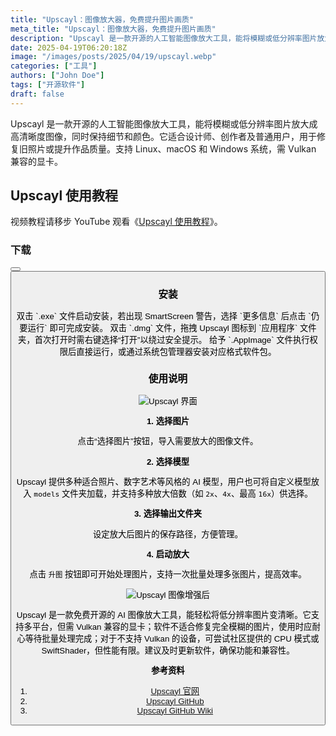 ```yaml
---
title: "Upscayl：图像放大器，免费提升图片画质"
meta_title: "Upscayl：图像放大器，免费提升图片画质"
description: "Upscayl 是一款开源的人工智能图像放大工具，能将模糊或低分辨率图片放大成高清晰度图像，同时保持细节和颜色。它适合设计师、创作者及普通用户，用于修复旧照片或提升作品质量。支持 Linux、macOS 和 Windows 系统，需 Vulkan 兼容的显卡。操作简单，支持批量处理和多种模型选择，满足不同需求。"
date: 2025-04-19T06:20:18Z
image: "/images/posts/2025/04/19/upscayl.webp"
categories: ["工具"]
authors: ["John Doe"]
tags: ["开源软件"]
draft: false
---
```


Upscayl 是一款开源的人工智能图像放大工具，能将模糊或低分辨率图片放大成高清晰度图像，同时保持细节和颜色。它适合设计师、创作者及普通用户，用于修复旧照片或提升作品质量。支持 Linux、macOS 和 Windows 系统，需 Vulkan 兼容的显卡。

## Upscayl 使用教程

<Notice type="note">视频教程请移步 YouTube 观看《[Upscayl 使用教程](https://youtu.be/TiPbsIrSCHM)》。</Notice>

### 下载

<Button label="Upscayl 下载" link="https://upscayl.org/download" style="solid" />
<Button label="Upscayl GitHub" link="https://github.com/upscayl/upscayl/releases" style="solid" />

### 安装

<Tabs client:load>
   <Tab name="Windows"> 
      双击 `.exe` 文件启动安装，若出现 SmartScreen 警告，选择 `更多信息` 后点击 `仍要运行` 即可完成安装。
   </Tab>
   <Tab name="macOS">
      双击 `.dmg` 文件，拖拽 Upscayl 图标到 `应用程序` 文件夹，首次打开时需右键选择“打开”以绕过安全提示。
   </Tab>
   <Tab name="Linux">
      给予 `.AppImage` 文件执行权限后直接运行，或通过系统包管理器安装对应格式软件包。
   </Tab>
</Tabs>

### 使用说明

<Image
   src="/images/posts/2025/04/19/upscayl-gui.webp"
   alt="Upscayl 界面"
/>

**1. 选择图片**

点击“选择图片”按钮，导入需要放大的图像文件。

**2. 选择模型**

Upscayl 提供多种适合照片、数字艺术等风格的 AI 模型，用户也可将自定义模型放入 `models` 文件夹加载，并支持多种放大倍数（如 `2x`、`4x`、最高 `16x`）供选择。

**3. 选择输出文件夹**

设定放大后图片的保存路径，方便管理。

**4. 启动放大**

点击 `升图` 按钮即可开始处理图片，支持一次批量处理多张图片，提高效率。

<Image
   src="/images/posts/2025/04/19/upscayl-tu-xiang-zeng-qiang-hou.webp"
   alt="Upscayl 图像增强后"
/>

Upscayl 是一款免费开源的 AI 图像放大工具，能轻松将低分辨率图片变清晰。它支持多平台，但需 Vulkan 兼容的显卡；软件不适合修复完全模糊的图片，使用时应耐心等待批量处理完成；对于不支持 Vulkan 的设备，可尝试社区提供的 CPU 模式或 SwiftShader，但性能有限。建议及时更新软件，确保功能和兼容性。

**参考资料**

1. [Upscayl 官网](https://upscayl.org/)
2. [Upscayl GitHub](https://github.com/upscayl/upscayl)
3. [Upscayl GitHub Wiki](https://github.com/upscayl/upscayl/wiki)